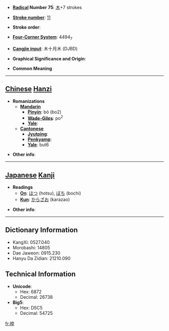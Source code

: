 * '''[[Wiktionary:Chinese radical index| Radical]] Number 75''': [[Wiktionary:Chinese radical index 木|木]]+7 strokes

* '''[[Wiktionary:Chinese total strokes index|Stroke number]]''': [[Wiktionary:Chinese total strokes index 11|11]]

* '''Stroke order''': 

* '''[[Wiktionary:Chinese four corner index|Four-Corner System]]''': 4494<sub>7</sub>

* '''[[Wiktionary:Chinese Cangjie index|Cangjie input]]''': 木十月木 (DJBD)

* '''Graphical Significance and Origin''': 

* '''Common Meaning'''

----

== [[Chinese]] [[Hanzi]] ==

* '''Romanizations'''
** '''[[Mandarin]]'''
*** '''[[Pinyin]]''': bó (bo2)
*** '''[[Wade-Giles]]''': po<sup>2</sup>
*** '''[[Yale]]''': 
** '''[[Cantonese]]'''
*** '''[[Jyutping]]''':
*** '''[[Penkyamp]]''': 
*** '''[[Yale]]''': but6

* '''Other info''': 

----

== [[Japanese]] [[Kanji]] ==

* '''Readings'''
** '''[[On]]''': [[ほつ]] (hotsu), [[ぼち]] (bochi)
** '''[[Kun]]''': [[からざお]] (karazao)

* '''Other info''':  

----

== Dictionary Information ==

* KangXi: 0527.040
* Morobashi: 14805
* Dae Jaweon: 0915.230
* Hanyu Da Zidian: 21210.090

== Technical Information ==

* '''Unicode''':
** Hex: 6872
** Decimal: 26738
* '''Big5''':
** Hex: D5C5
** Decimal: 54725

[[fr:桲]]